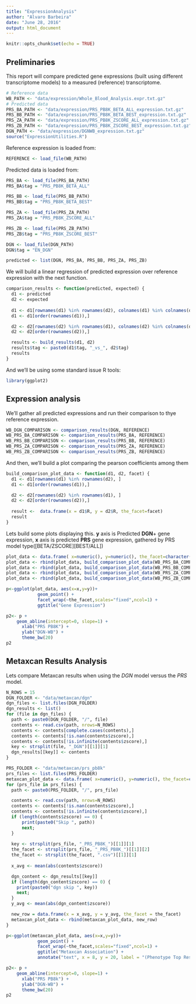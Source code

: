 ```yaml
---
title: "ExpressionAnalysis"
author: "Alvaro Barbeira"
date: "June 28, 2016"
output: html_document
---
```


```r
knitr::opts_chunk$set(echo = TRUE)
```

## Preliminaries

This report will compare predicted gene expressions (built using different transcriptome models) to a measured (reference) transcriptome.

```r
# Reference data
WB_PATH <- "data/expression/Whole_Blood_Analysis.expr.txt.gz"
# Predicted data
PRS_BA_PATH <- "data/expression/PRS_PB8K_BETA_ALL_expression.txt.gz"
PRS_BB_PATH <- "data/expression/PRS_PB8K_BETA_BEST_expression.txt.gz"
PRS_ZA_PATH <- "data/expression/PRS_PB8K_ZSCORE_ALL_expression.txt.gz"
PRS_ZB_PATH <- "data/expression/PRS_PB8K_ZSCORE_BEST_expression.txt.gz"
DGN_PATH <- "data/expression/DGNWB_expression.txt.gz"
source("ExpressionUtilities.R")
```

Reference expression is loaded from:

```r
REFERENCE <- load_file(WB_PATH)
```

Predicted data is loaded from:
```r
PRS_BA <- load_file(PRS_BA_PATH)
PRS_BA$tag = "PRS_PB8K_BETA_ALL"

PRS_BB <- load_file(PRS_BB_PATH)
PRS_BB$tag = "PRS_PB8K_BETA_BEST"

PRS_ZA <- load_file(PRS_ZA_PATH)
PRS_ZA$tag = "PRS_PB8K_ZSCORE_ALL"

PRS_ZB <- load_file(PRS_ZB_PATH)
PRS_ZB$tag = "PRS_PB8K_ZSCORE_BEST"

DGN <- load_file(DGN_PATH)
DGN$tag = "EN_DGN"

predicted <- list(DGN, PRS_BA, PRS_BB, PRS_ZA, PRS_ZB)
```

We will build a linear regression of predicted expression over reference expression with the next function.

```r
comparison_results <- function(predicted, expected) {
  d1 <- predicted
  d2 <- expected
  
  d1 <- d1[rownames(d1) %in% rownames(d2), colnames(d1) %in% colnames(d2)]
  d1 <- d1[order(rownames(d1)),]

  d2 <- d2[rownames(d2) %in% rownames(d1), colnames(d2) %in% colnames(d1)]
  d2 <- d2[order(rownames(d2)),]  

  results <- build_results(d1, d2)
  results$tag <- paste0(d1$tag, "_vs_", d2$tag)
  results
}
```

And we'll be using some standard issue R tools:

```r
library(ggplot2)
```


## Expression analysis

We'll gather all predicted expressions and run their comparison to thye reference expression.

```r
WB_DGN_COMPARISON <- comparison_results(DGN, REFERENCE)
WB_PRS_BA_COMPARISON <- comparison_results(PRS_BA, REFERENCE)
WB_PRS_BB_COMPARISON <- comparison_results(PRS_BB, REFERENCE)
WB_PRS_ZA_COMPARISON <- comparison_results(PRS_ZA, REFERENCE)
WB_PRS_ZB_COMPARISON <- comparison_results(PRS_ZB, REFERENCE)
```

And then, we'll build a plot comparing the pearson coefficients among them
```r
build_comparison_plot_data <- function(d1, d2, facet) {
  d1 <- d1[rownames(d1) %in% rownames(d2), ]
  d1 <- d1[order(rownames(d1)),]

  d2 <- d2[rownames(d2) %in% rownames(d1), ]
  d2 <- d2[order(rownames(d2)),]
  
  result <-  data.frame(x = d1$R, y = d2$R, the_facet=facet)
  result
}
```


Lets build some plots displaying this. **y** axis is Predicted **DGN**+ gene expression, **x** axis is predicted **PRS** gene expression,
gathered by PRS model type([BETA/ZSCORE][BEST/ALL])


```r
plot_data <- data.frame( x=numeric(), y=numeric(), the_facet=character(), x_label=character(), y_label = character())
plot_data <- rbind(plot_data, build_comparison_plot_data(WB_PRS_BA_COMPARISON, WB_DGN_COMPARISON, "DGN vs PB8K-BETA-ALL"))
plot_data <- rbind(plot_data, build_comparison_plot_data(WB_PRS_BB_COMPARISON, WB_DGN_COMPARISON, "DGN vs PB8K-BETA-BEST"))
plot_data <- rbind(plot_data, build_comparison_plot_data(WB_PRS_ZA_COMPARISON, WB_DGN_COMPARISON, "DGN vs PB8K-ZSCORE-ALL"))
plot_data <- rbind(plot_data, build_comparison_plot_data(WB_PRS_ZB_COMPARISON, WB_DGN_COMPARISON, "DGN vs PB8K-ZSCORE-BEST"))

p<-ggplot(plot_data, aes(x=x,y=y))+
            geom_point() + 
            facet_wrap(~the_facet,scales="fixed",ncol=1) +
            ggtitle("Gene Expression")

p2<- p +
    geom_abline(intercept=0, slope=1) +
      xlab("PRS PB8K") +
      ylab("DGN-WB") +
      theme_bw(20)
p2
```

## Metaxcan Results Analysis

Lets compare Metaxcan results when using the *DGN* model versus the *PRS* model.

```r
N_ROWS = 15
DGN_FOLDER <- "data/metaxcan/dgn"
dgn_files <- list.files(DGN_FOLDER)
dgn_results <- list()
for (file in dgn_files) {
  path <- paste0(DGN_FOLDER, "/", file)
  contents <- read.csv(path, nrows=N_ROWS)
  contents <- contents[complete.cases(contents),]
  contents <- contents[!is.nan(contents$zscore),]
  contents <- contents[!is.infinite(contents$zscore),]
  key <- strsplit(file, "_DGN")[[1]][1]
  dgn_results[[key]] <- contents
}

PRS_FOLDER <- "data/metaxcan/prs_pb8k"
prs_files <- list.files(PRS_FOLDER)
metaxcan_plot_data <- data.frame( x=numeric(), y=numeric(), the_facet=character())
for (prs_file in prs_files) {
  path <- paste0(PRS_FOLDER, "/", prs_file)

  contents <- read.csv(path, nrows=N_ROWS)
  contents <- contents[!is.nan(contents$zscore),]
  contents <- contents[!is.infinite(contents$zscore),]
  if (length(contents$zscore) == 0) {
      print(paste0("Skip ", path))
      next; 
  }
  
  key <- strsplit(prs_file, "_PRS_PB8K_")[[1]][1]
  the_facet <- strsplit(prs_file, "_PRS_PB8K_")[[1]][2]
  the_facet <- strsplit(the_facet, ".csv")[[1]][1]
  
  x_avg <- mean(abs(contents$zscore))

  dgn_content <- dgn_results[[key]]
  if (length(dgn_content$zscore) == 0) {
    print(paste0("dgn skip ", key))
    next;
  }
  y_avg <- mean(abs(dgn_content$zscore))

  new_row = data.frame(x = x_avg, y = y_avg, the_facet = the_facet)
  metaxcan_plot_data <- rbind(metaxcan_plot_data, new_row)
}

p<-ggplot(metaxcan_plot_data, aes(x=x,y=y))+
            geom_point() +
            facet_wrap(~the_facet,scales="fixed",ncol=1) +
            ggtitle("Metaxcan Association") +
            annotate("text", x = 8, y = 20, label = "(Phenotype Top Result Average)")

p2<- p +
    geom_abline(intercept=0, slope=1) +
      xlab("PRS PB8k") +
      ylab("DGN-WB") +
      theme_bw(20)
p2
```


